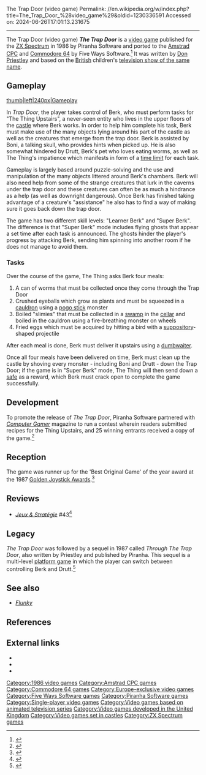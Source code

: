 The Trap Door (video game)
Permalink: //en.wikipedia.org/w/index.php?title=The_Trap_Door_%28video_game%29&oldid=1230336591
Accessed on: 2024-06-26T17:01:13.231675



------
The Trap Door (video game)
{{Short description|1986 video game}}
{{About|the video game|the TV series|The Trap Door|other uses|Trapdoor (disambiguation)}}
{{Infobox video game
| title = The Trap Door
| image = File:The_Trap_Door_Commodore_64_Cover_Art.jpg
| caption = 
| image_size = 
| developer = [[Don Priestley]]
| publisher = [[Piranha Software]]
| designer = 
| engine = 
| released = [[1986 in video gaming|1986]]
| genre = [[Action-adventure game|Action-adventure]]
| modes = [[Single-player video game|Single-player]]
| platforms = [[Amstrad CPC]], [[Commodore 64]], [[ZX Spectrum]]
| composer = David Dunn (Commodore 64)
}}
'''''The Trap Door''''' is a [[video game]] published for the [[ZX Spectrum]] in 1986 by Piranha Software and ported to the [[Amstrad CPC]] and [[Commodore 64]] by Five Ways Software.<ref name='trapdoorinlay'>{{cite web|title=Inlay of The Trap Door|website=Spectrum Computing|url=https://spectrumcomputing.co.uk/zxdb/sinclair/entries/0005388/TrapDoorThe.jpg|access-date=8 July 2021}}</ref> It was written by [[Don Priestley]] and based on the [[United Kingdom|British]] children's [[The Trap Door|television show of the same name]]. 

==Gameplay==
[[image:ZX trapdoor1.png|thumb|left|240px|Gameplay]]

In ''Trap Door'', the player takes control of Berk, who must perform tasks for "The Thing Upstairs", a never-seen entity who lives in the upper floors of the [[castle]] where Berk works. In order to help him complete his task, Berk must make use of the many objects lying around his part of the castle as well as the creatures that emerge from the trap door. Berk is assisted by Boni, a talking skull, who provides hints when picked up. He is also somewhat hindered by Drutt, Berk's pet who loves eating worms, as well as The Thing's impatience which manifests in form of a [[time limit]] for each task.

Gameplay is largely based around puzzle-solving and the use and manipulation of the many objects littered around Berk's chambers. Berk will also need help from some of the strange creatures that lurk in the caverns under the trap door and these creatures can often be as much a hindrance as a help (as well as downright dangerous). Once Berk has finished taking advantage of a creature's "assistance" he also has to find a way of making sure it goes back down the trap door.

The game has two different skill levels: "Learner Berk" and "Super Berk".  The difference is that "Super Berk" mode includes flying ghosts that appear a set time after each task is announced.  The ghosts hinder the player's progress by attacking Berk, sending him spinning into another room if he does not manage to avoid them.  

===Tasks===
Over the course of the game, The Thing asks Berk four meals:
# A can of worms that must be collected once they come through the Trap Door
# Crushed eyeballs which grow as plants and must be squeezed in a [[cauldron]] using a [[pogo stick]] monster
# Boiled "slimies" that must be collected in a [[swamp]] in the [[Basement|cellar]] and boiled in the cauldron using a fire-breathing monster on wheels
# Fried eggs which must be acquired by hitting a bird with a [[suppository]]-shaped projectile
After each meal is done, Berk must deliver it upstairs using a [[dumbwaiter]].

Once all four meals have been delivered on time, Berk must clean up the castle by shoving every monster - including Boni and Drutt - down the Trap Door; if the game is in "Super Berk" mode, The Thing will then send down a [[safe]] as a reward, which Berk must crack open to complete the game successfully.

==Development==
To promote the release of ''The Trap Door'', Piranha Software partnered with ''[[Computer Gamer]]'' magazine to run a contest wherein readers submitted recipes for the Thing Upstairs, and 25 winning entrants received a copy of the game.<ref>{{cite magazine|title =The Trap Door Competition|date =October 1986 |url =https://archive.org/stream/Computer_Gamer_Issue_19_1986-10_Argus_Press_GB/Computer_Gamer_Issue_19_1986-10_Argus_Press_GB#page/n39/mode/2up |magazine =[[Computer Gamer]] |publisher =[[Argus Specialist Publications]]|issue =19 |page =40 }}</ref>

==Reception==
{{Video game reviews
| CVG = 35/40 (Spectrum)<ref>{{cite magazine|title =C+VG NOV Software REVIEWS: Trap Door|date =November 1986 |url =https://archive.org/stream/computer-video-games-magazine-061/CVG061_Nov_1986#page/n37/mode/2up |magazine =[[Computer & Video Games]] |publisher =EMAP Publishing |last =Metcalfe |first =Tim |issue =61 |page =39|issn=0261-3697 }}</ref>
| CRASH = 88% (Spectrum)<ref>{{cite magazine|title =Reviews: Trapdoor |date =October 1986 |url =https://archive.org/stream/crash-magazine-33/Crash_33_Oct_1986#page/n121/mode/2up |magazine =[[Crash (magazine)|Crash]] |publisher =Newsfield|issue =33 |page =122|issn=0954-8661}}</ref>
| SUser = {{Rating|5|5}} (Spectrum)<ref>{{cite magazine|title =Arcade Review: Trapdoor |date =September 1986 |url =https://archive.org/stream/sinclair-user-magazine-054/SinclairUser_054_Sep_1986#page/n48/mode/2up |magazine =[[Sinclair User]] |publisher =EMAP Business & Computer Publications |last =Taylor |first =Graham |issue =54 |page =49 |issn=0262-5458}}</ref>
| YSinclair = 9/10 (Spectrum)<ref>{{cite magazine|title =You stupid BERK! - The Trap Door|date =October 1986 |url =https://archive.org/stream/YourSinclair37Jan89/YourSinclair/YourSinclair10-Oct86#page/n63/mode/2up |magazine =[[Your Sinclair]] |publisher =Sportscene Specialist Press |last =South |first =Phil |issue =37 |pages =62–63|issn=0269-6983}}</ref>
| rev1 = ''[[Computer Gamer]]''
| rev1Score = 19/20 (Spectrum)<ref>{{cite magazine|title =The Trap Door |date =October 1986 |url =https://archive.org/stream/Computer_Gamer_Issue_19_1986-10_Argus_Press_GB/Computer_Gamer_Issue_19_1986-10_Argus_Press_GB#page/n41/mode/2up |magazine =[[Computer Gamer]] |publisher =[[Argus Specialist Publications]]|issue =19 |pages =42–43 }}</ref>
| award1Pub = ZX Computing
| award1 = Monster Hit<ref>{{cite magazine|title =The Trap Door |date =November 1986 |url =https://archive.org/stream/zxcomputing-magazine-1986-11/ZXComputing_1986_11#page/n53/mode/2up |magazine =ZX Computing |publisher =[[Argus Specialist Publications]] |pages =54–55 }}</ref>
| award2Pub = Sinclair User
| award2 = SU Classic
| award3Pub = C+VG
| award3 = C+VG Hit
}}
The game was runner up for the 'Best Original Game' of the year award at the 1987 [[Golden Joystick Award]]s.<ref>{{cite magazine|title =Golden Joystick Awards |date =April 1987 |url =https://archive.org/stream/Computer_Video_Games_Issue_066_1987-04_EMAP_Publishing_GB/Computer__Video_Games_Issue_066_1987-04_EMAP_Publishing_GB#page/n99/mode/2up |magazine =[[Computer & Video Games]] |publisher =EMAP Publishing |issue =66 |pages =100–101 |issn=0261-3697}}</ref>

==Reviews==
*''[[:fr:Jeux et Stratégie|Jeux & Stratégie]]'' #43<ref>{{cite web | url=https://archive.org/details/jeux-et-strategie-43/page/72/mode/2up | title=Jeux & stratégie 43 | date=February 1987 }}</ref>

==Legacy==
''The Trap Door'' was followed by a sequel in 1987 called ''Through The Trap Door'', also written by Priestley and published by Piranha.  This sequel is a multi-level [[platform game]] in which the player can switch between controlling Berk and Drutt.<ref>{{cite magazine|title =Preview: You Can Be a Berk II |date =October 1987 |url =https://archive.org/stream/crash-magazine-45/Crash_45_Oct_1987#page/n139/mode/2up |magazine =[[Crash (magazine)|Crash]] |publisher =Newsfield|issue =45 |page =140 |issn=0954-8661}}</ref>

==See also==
*''[[Flunky (video game)|Flunky]]''

==References==
{{reflist}}

==External links==
*{{moby game|id=/trap-door|name=''The Trap Door''}}
*{{WoS game|id=0005388|name=The Trap Door}}
*{{Lemon64 game|id=2704|name=The Trap Door}}

{{DEFAULTSORT:Trap Door, The}}
[[Category:1986 video games]]
[[Category:Amstrad CPC games]]
[[Category:Commodore 64 games]]
[[Category:Europe-exclusive video games]]
[[Category:Five Ways Software games]]
[[Category:Piranha Software games]]
[[Category:Single-player video games]]
[[Category:Video games based on animated television series]]
[[Category:Video games developed in the United Kingdom]]
[[Category:Video games set in castles]]
[[Category:ZX Spectrum games]]